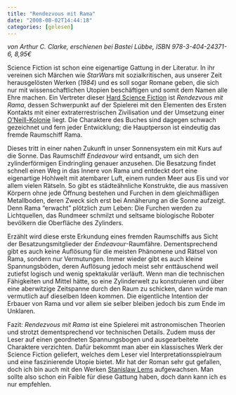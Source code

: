 ```yaml
---
title: "Rendezvous mit Rama"
date: "2008-08-02T14:44:18"
categories: [gelesen]
---
```


*von Arthur C. Clarke,
erschienen bei Bastei Lübbe, ISBN 978-3-404-24371-6, 8,95€*

Science Fiction ist schon eine eigenartige Gattung in der Literatur. In ihr vereinen sich Märchen wie *StarWars* mit sozialkritischen, aus unserer Zeit herausgelösten Werken (*1984*) und es soll sogar Romane geben, die sich nur mit wissenschaftlichen Utopien beschäftigen und somit dem Namen alle Ehre machen. Ein Vertreter dieser [Hard Science Fiction](http://en.wikipedia.org/wiki/Hard_science_fiction) ist *Rendezvous mit Rama*, dessen Schwerpunkt auf der Spielerei mit den Elementen des Ersten Kontakts mit einer extraterrestrischen Zivilisation und der Umsetzung einer [O'Neill-Kolonie](http://de.wikipedia.org/wiki/O'Neill-Kolonien) liegt. Die Charaktere des Buches sind dagegen schwach gezeichnet und fern jeder Entwicklung; die Hauptperson ist eindeutig das fremde Raumschiff Rama.

Dieses tritt in einer nahen Zukunft in unser Sonnensystem ein mit Kurs auf die Sonne. Das Raumschiff *Endeavour* wird entsandt, um sich den zylinderförmigen Eindringling genauer anzusehen. Die Besatzung findet schnell einen Weg in das Innere von Rama und entdeckt dort eine eigenartige Hohlwelt mit atembarer Luft, einem runden Meer aus Eis und vor allem vielen Rätseln. So gibt es städteähnliche Konstrukte, die aus massiven Körpern ohne jede Öffnung bestehen und Furchen in dem gleichmäßigen Metallboden, deren Zweck sich erst bei Annäherung an die Sonne aufzeigt. Denn Rama "erwacht" plötzlich zum Leben: Die Furchen werden zu Lichtquellen, das Rundmeer schmilzt und seltsame biologische Roboter bevölkern die Oberfläche des Zylinders.

Erzählt wird diese erste Erkundung eines fremden Raumschiffs aus Sicht der Besatzungsmitglieder der *Endeavour*-Raumfähre. Dementsprechend gibt es auch keine Auflösung für die meisten Phänomene und Rätsel von Rama, sondern nur Vermutungen. Immer wieder gibt es auch kleine Spannungsböden, deren Auflösung jedoch meist sehr enttäuschend weil zutiefst logisch und wenig spektakulär verläuft. Wenn man die technischen Fähigkeiten und Mittel hätte, so eine Zylinderwelt zu konstruieren und über eine aberwitzige Zeitspanne durch den Raum zu schicken, dann würde man vermutlich auf dieselben Ideen kommen. Die eigentliche Intention der Erbauer von Rama und vor allem sie selber bleiben jedoch bis zum Ende im Unklaren.

Fazit: *Rendezvous mit Rama* ist eine Spielerei mit astronomischen Theorien und strotzt dementsprechend vor technischen Details. Zudem muss der Leser auf einen geordneten Spannungsbogen und ausgearbeitete Charaktere verzichten. Dafür bekommt man aber ein klassisches Werk der Science Fiction geliefert, welches dem Leser viel Interpretationsspielraum und eine faszinierende Utopie bietet. Mir hat der Roman sehr gut gefallen, doch ich bin auch mit den Werken [Stanislaw Lems](/blog/2008/01/09/ruckkehr-von-den-sternen/) aufgewachsen. Man sollte also schon ein Faible für diese Gattung haben, doch dann kann ich es nur empfehlen.
